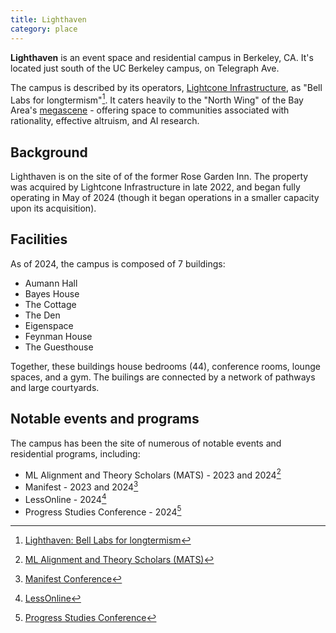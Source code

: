 ```yaml
---
title: Lighthaven
category: place
---
```


**Lighthaven** is an event space and residential campus in Berkeley, CA. It's located just south of the UC Berkeley campus, on Telegraph Ave.

The campus is described by its operators, [Lightcone Infrastructure](https://www.lightconeinfrastructure.com/), as "Bell Labs for longtermism"[^1]. It caters heavily to the "North Wing" of the Bay Area's [megascene](/megascene) - offering space to communities associated with rationality, effective altruism, and AI research.

<Card
  name="Lighthaven's Aumann Hall"
  imageSrc="/images/lighthaven/lighthaven.jpg"
/>

## Background

Lighthaven is on the site of of the former Rose Garden Inn. The property was acquired by Lightcone Infrastructure in late 2022, and began fully operating in May of 2024 (though it began operations in a smaller capacity upon its acquisition).

## Facilities

As of 2024, the campus is composed of 7 buildings:

- Aumann Hall
- Bayes House
- The Cottage
- The Den
- Eigenspace
- Feynman House
- The Guesthouse

Together, these buildings house bedrooms (44), conference rooms, lounge spaces, and a gym. The builings are connected by a network of pathways and large courtyards.

## Notable events and programs

The campus has been the site of numerous of notable events and residential programs, including:

- ML Alignment and Theory Scholars (MATS) - 2023 and 2024[^2]
- Manifest - 2023 and 2024[^3]
- LessOnline - 2024[^4]
- Progress Studies Conference - 2024[^5]

[^1]: [Lighthaven: Bell Labs for longtermism](https://www.lightconeinfrastructure.com/)
[^2]: [ML Alignment and Theory Scholars (MATS)](https://www.matsprogram.org)
[^3]: [Manifest Conference](https://www.manifest.is)
[^4]: [LessOnline](http://less.online)
[^5]: [Progress Studies Conference](https://rootsofprogress.org)
